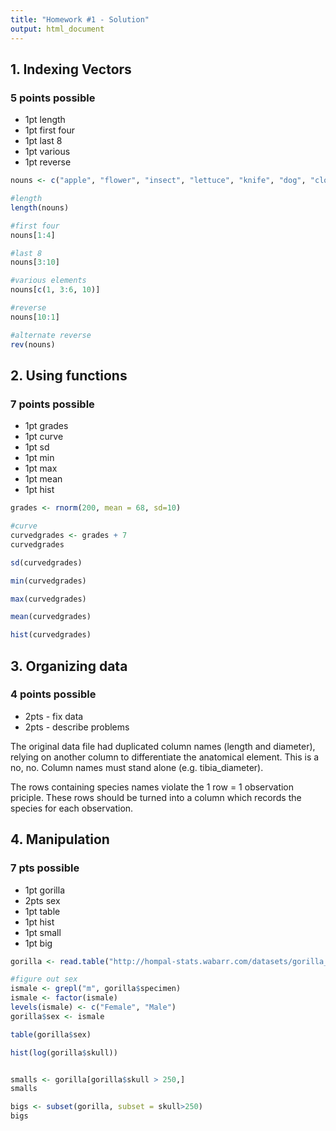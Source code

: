 ```yaml
---
title: "Homework #1 - Solution"
output: html_document
---
```


## 1.  Indexing Vectors

### 5 points possible

*  1pt  length
*  1pt  first four
*  1pt  last 8
*  1pt  various
*  1pt  reverse

```r
nouns <- c("apple", "flower", "insect", "lettuce", "knife", "dog", "cloud", "person", "cabinet", "flower" )

#length
length(nouns)

#first four
nouns[1:4]

#last 8
nouns[3:10]

#various elements
nouns[c(1, 3:6, 10)]

#reverse
nouns[10:1]

#alternate reverse
rev(nouns)

```


## 2. Using functions  

### 7 points possible

*  1pt  grades
*  1pt  curve
*  1pt  sd
*  1pt  min
*  1pt  max
*  1pt  mean
*  1pt  hist

```r
grades <- rnorm(200, mean = 68, sd=10)

#curve
curvedgrades <- grades + 7
curvedgrades

sd(curvedgrades)

min(curvedgrades)

max(curvedgrades)

mean(curvedgrades)

hist(curvedgrades)
```
    
## 3. Organizing data

### 4 points possible

*  2pts - fix data
*  2pts - describe problems 

The original data file had duplicated column names (length and diameter), relying on another column to differentiate the anatomical element.  This is a no, no.  Column names must stand alone (e.g. tibia_diameter).

The rows containing species names violate the 1 row = 1 observation priciple.  These rows should be turned into a column which records the species for each observation. 

## 4. Manipulation

### 7 pts possible

*  1pt  gorilla
*  2pts  sex
*  1pt  table
*  1pt  hist
*  1pt  small
*  1pt  big

```r
gorilla <- read.table("http://hompal-stats.wabarr.com/datasets/gorilla_sizes.txt", header=TRUE)

#figure out sex
ismale <- grepl("m", gorilla$specimen)
ismale <- factor(ismale)
levels(ismale) <- c("Female", "Male")
gorilla$sex <- ismale

table(gorilla$sex)

hist(log(gorilla$skull))


smalls <- gorilla[gorilla$skull > 250,]
smalls

bigs <- subset(gorilla, subset = skull>250)
bigs
```
    
    